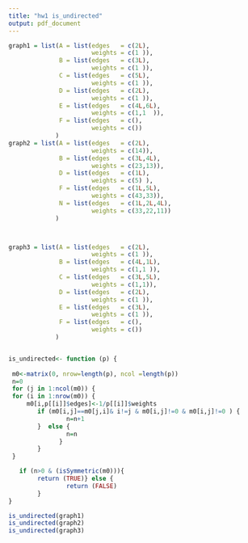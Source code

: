 ```yaml
---
title: "hw1 is_undirected"
output: pdf_document
---
```

```r
graph1 = list(A = list(edges   = c(2L),
                       weights = c(1 )),
              B = list(edges   = c(3L),
                       weights = c(1 )),
              C = list(edges   = c(5L),
                       weights = c(1 )),
              D = list(edges   = c(2L),
                       weights = c(1 )),
              E = list(edges   = c(4L,6L),
                       weights = c(1,1  )),
              F = list(edges   = c(),
                       weights = c())
             )
graph2 = list(A = list(edges   = c(2L),
                       weights = c(14)),
              B = list(edges   = c(3L,4L),
                       weights = c(23,13)),
              D = list(edges   = c(1L),
                       weights = c(5) ),
              F = list(edges   = c(1L,5L),
                       weights = c(43,33)),
              N = list(edges   = c(1L,2L,4L),
                       weights = c(33,22,11))
             )



graph3 = list(A = list(edges   = c(2L),
                       weights = c(1 )),
              B = list(edges   = c(4L,1L),
                       weights = c(1,1 )),
              C = list(edges   = c(3L,5L),
                       weights = c(1,1)),
              D = list(edges   = c(2L),
                       weights = c(1 )),
              E = list(edges   = c(3L),
                       weights = c(1 )),
              F = list(edges   = c(),
                       weights = c())
             )


is_undirected<- function (p) {
 
 m0<-matrix(0, nrow=length(p), ncol =length(p))   
 n=0
 for (j in 1:ncol(m0)) {
 for (i in 1:nrow(m0)) {
     m0[i,p[[i]]$edges]<-1/p[[i]]$weights    
        if (m0[i,j]==m0[j,i]& i!=j & m0[i,j]!=0 & m0[i,j]!=0 ) {
                n=n+1
        }  else {
                n=n
              }
        }
 }

   if (n>0 & (isSymmetric(m0))){
        return (TRUE)} else {
                return (FALSE)
        }
}

is_undirected(graph1)
is_undirected(graph2)
is_undirected(graph3)



```